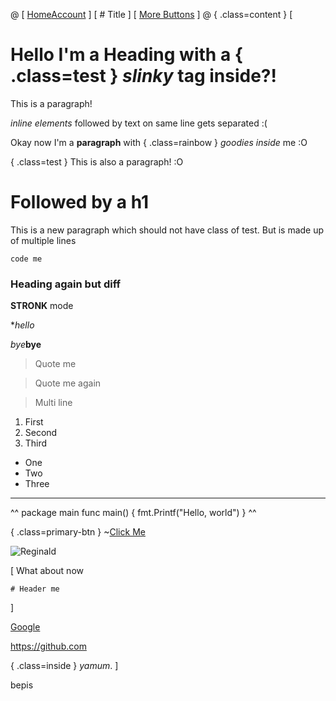 @
[ [Home](#home)[Account](#account) ]
[
	# Title
]
[
	[More Buttons](#more)
]
@
{ .class=content }
[
# Hello I'm a Heading with a { .class=test } *slinky* tag inside?!
This is a paragraph!

*inline elements* followed by text on same line gets separated :(


Okay now I'm a **paragraph** with { .class=rainbow } $goodies$ *inside* me :O

{ .class=test }
This is also a paragraph! :O
# Followed by a h1

This is a new paragraph which should not have class of test.
But is made up of multiple lines

`code me`
### Heading again but diff

**STRONK** mode

**hello*

*bye***bye**

> Quote me

>Quote me again

> Multi line

1. First
2. Second
6. Third

- One
- Two
- Three

---

^^
package main
func main() {
	fmt.Printf("Hello, world")
}
^^

{ .class=primary-btn }
~[Click Me](handleClick)

![Reginald](https://img.pokemondb.net/artwork/avif/regirock.avif)

[
	What about now

	# Header me
]

[Google](https://www.google.com)

<https://github.com>

{ .class=inside } $ya mum$.
]

bepis

